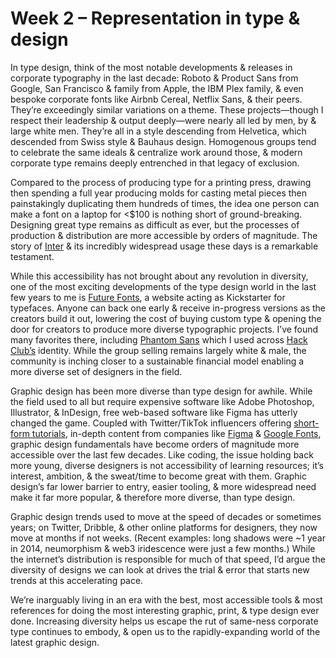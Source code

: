 # Week 2 – Representation in type & design

In type design, think of the most notable developments & releases in corporate typography in the last decade: Roboto & Product Sans from Google, San Francisco & family from Apple, the IBM Plex family, & even bespoke corporate fonts like Airbnb Cereal, Netflix Sans, & their peers. They’re exceedingly similar variations on a theme. These projects—though I respect their leadership & output deeply—were nearly all led by men, by & large white men. They’re all in a style descending from Helvetica, which descended from Swiss style & Bauhaus design. Homogenous groups tend to celebrate the same ideals & centralize work around those, & modern corporate type remains deeply entrenched in that legacy of exclusion.

Compared to the process of producing type for a printing press, drawing then spending a full year producing molds for casting metal pieces then painstakingly duplicating them hundreds of times, the idea one person can make a font on a laptop for <$100 is nothing short of ground-breaking. Designing great type remains as difficult as ever, but the processes of production & distribution are more accessible by orders of magnitude. The story of [Inter](https://rsms.me/inter/) & its incredibly widespread usage these days is a remarkable testament.

While this accessibility has not brought about any revolution in diversity, one of the most exciting developments of the type design world in the last few years to me is [Future Fonts](https://www.futurefonts.xyz/), a website acting as Kickstarter for typefaces. Anyone can back one early & receive in-progress versions as the creators build it out, lowering the cost of buying custom type & opening the door for creators to produce more diverse typographic projects. I’ve found many favorites there, including [Phantom Sans](https://www.futurefonts.xyz/phantom-foundry/phantom-sans) which I used across [Hack Club’s](https://hackclub.com/) identity. While the group selling remains largely white & male, the community is inching closer to a sustainable financial model enabling a more diverse set of designers in the field. 

Graphic design has been more diverse than type design for awhile. While the field used to all but require expensive software like Adobe Photoshop, Illustrator, & InDesign, free web-based software like Figma has utterly changed the game. Coupled with Twitter/TikTok influencers offering [short-form tutorials](https://twitter.com/search?q=figma%20supafast&src=typed_query&f=video), in-depth content from companies like [Figma](https://www.figma.com/resources/learn-design/) & [Google Fonts](https://fonts.google.com/knowledge), graphic design fundamentals have become orders of magnitude more accessible over the last few decades. Like coding, the issue holding back more young, diverse designers is not accessibility of learning resources; it’s interest, ambition, & the sweat/time to become great with them. Graphic design’s far lower barrier to entry, easier tooling, & more widespread need make it far more popular, & therefore more diverse, than type design.

Graphic design trends used to move at the speed of decades or sometimes years; on Twitter, Dribble, & other online platforms for designers, they now move at months if not weeks. (Recent examples: long shadows were ~1 year in 2014, neumorphism & web3 iridescence were just a few months.) While the internet’s distribution is responsible for much of that speed, I’d argue the diversity of designs we can look at drives the trial & error that starts new trends at this accelerating pace.

We’re inarguably living in an era with the best, most accessible tools & most references for doing the most interesting graphic, print, & type design ever done. Increasing diversity helps us escape the rut of same-ness corporate type continues to embody, & open us to the rapidly-expanding world of the latest graphic design.
